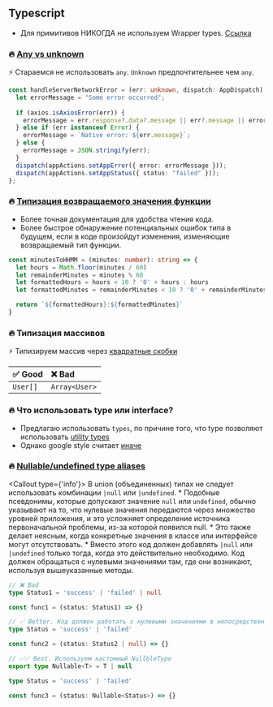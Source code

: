 
## Typescript

* Для примитивов НИКОГДА не используем Wrapper types. [Ссылка](https://google.github.io/styleguide/tsguide.html#wrapper-types)

### 🔥 [Any vs unknown](https://google.github.io/styleguide/tsguide.html#any-unknown)
⚡ Стараемся не использовать `any`. `Unknown` предпочтительнее чем `any`.
```ts showLineNumbers /err: unknown/
const handleServerNetworkError = (err: unknown, dispatch: AppDispatch):void => {
  let errorMessage = "Some error occurred";
	
  if (axios.isAxiosError(err)) {
    errorMessage = err.response?.data?.message || err?.message || errorMessage;
  } else if (err instanceof Error) {
    errorMessage = `Native error: ${err.message}`;
  } else {
    errorMessage = JSON.stringify(err);
  }
  dispatch(appActions.setAppError({ error: errorMessage }));
  dispatch(appActions.setAppStatus({ status: "failed" }));
};
```

### 🔥 [Типизация возвращаемого значения функции](https://google.github.io/styleguide/tsguide.html#return-types)
* Более точная документация для удобства чтения кода.
* Более быстрое обнаружение потенциальных ошибок типа в будущем, если в коде произойдут изменения, изменяющие возвращаемый тип функции.

```ts showLineNumbers /string/
const minutesToHHMM = (minutes: number): string => {
  let hours = Math.floor(minutes / 60)
  let remainderMinutes = minutes % 60
  let formattedHours = hours < 10 ? '0' + hours : hours
  let formattedMinutes = remainderMinutes < 10 ? '0' + remainderMinutes : remainderMinutes

  return `${formattedHours}:${formattedMinutes}`
}
```


### 🔥 Типизация массивов
⚡ Типизируем массив через [квадратные скобки](https://google.github.io/styleguide/tsguide.html#arrayt-type)

| ✅ Good   | ❌ Bad         |
|:---------|:--------------|
| `User[]` | `Array<User>` |


### 🔥 Что использовать type или interface?
* Предлагаю использовать `types`, по причине того, что type позволяют использовать [utility types](https://www.typescriptlang.org/docs/handbook/utility-types.html)
* Однако google style считает [иначе](https://google.github.io/styleguide/tsguide.html#interfaces-vs-type-aliases)


### 🔥 [Nullable/undefined type aliases](https://google.github.io/styleguide/tsguide.html#nullableundefined-type-aliases)
<Callout type={'info'}>
    В union (объединенных) типах не следует использовать комбинации `|null` или `|undefined`.
    *  Подобные псевдонимы, которые допускают значение `null` или `undefined`, обычно указывают на то,
    что нулевые значения передаются через множество уровней приложения, и это усложняет определение
    источника первоначальной проблемы, из-за которой появился null.
    * Это также делает неясным, когда конкретные значения в классе или интерфейсе могут отсутствовать.
    * Вместо этого код должен добавлять `|null` или `|undefined` только тогда, когда это действительно необходимо.
    Код должен обращаться с нулевыми значениями там, где они возникают, используя вышеуказанные методы.
</Callout>


```ts
// ❌ Bad
type Status1 = 'success' | 'failed' | null

const func1 = (status: Status1) => {}

// ✅ Better. Код должен работать с нулевыми значениями в непосредственной близости от места их возникновения
type Status = 'success' | 'failed'

const func2 = (status: Status2 | null) => {}

// ✅✅ Best. Используем кастомный NullbleType
export type Nullable<T> = T | null

type Status = 'success' | 'failed'

const func3 = (status: Nullable<Status>) => {}
```
